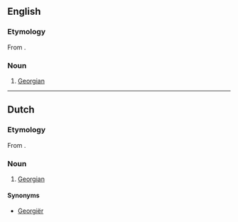 ==English==

===Etymology===
From {{etyl|ka|en}} {{term|ქართველი|lang=ka|tr=kartveli}}.

===Noun===
{{en-noun|?}}

# [[Georgian]]

----

==Dutch==

===Etymology===
From {{etyl|ka|nl}} {{term|ქართველი|lang=ka|tr=kartveli}}.

===Noun===
{{nl-noun}}

# [[Georgian]]

====Synonyms====
* [[Georgiër]]